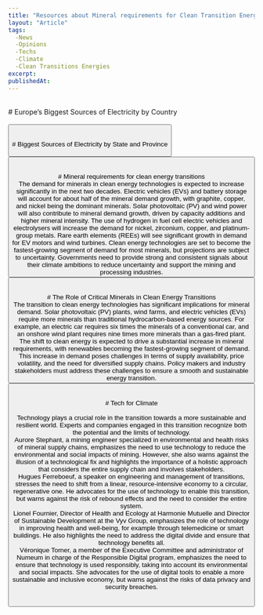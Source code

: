 ```yaml
---
title: "Resources about Mineral requirements for Clean Transition Energies"
layout: "Article"
tags:
  -News
  -Opinions
  -Techs
  -Climate
  -Clean Transitions Energies
excerpt:
publishedAt:
---
```

<br/>
# Europe’s Biggest Sources of Electricity by Country
<br/>
<Image src="/EuropeEnergyConsomption.png" alt="" width={600} height={500} />
<br />
<br/>
<Button
  address="https://www.visualcapitalist.com/mapped-europes-biggest-sources-of-electricity-by-country/"
  text="Source"
/>
<br/>
<br/>
# Biggest Sources of Electricity by State and Province
<br/>
<Image src="/USEnergyConsomption.png" alt="" width={600} height={500} />
<br />
<br/>
<Button
  address="https://www.visualcapitalist.com/biggest-sources-of-electricity-by-state-and-province/"
  text="Source"
/>
<br/>
<br/>
# Mineral requirements for clean energy transitions
<br />
The demand for minerals in clean energy technologies is expected to increase significantly in the next two decades. Electric vehicles (EVs) and battery storage will account for about half of the mineral demand growth, with graphite, copper, and nickel being the dominant minerals. Solar photovoltaic (PV) and wind power will also contribute to mineral demand growth, driven by capacity additions and higher mineral intensity. The use of hydrogen in fuel cell electric vehicles and electrolysers will increase the demand for nickel, zirconium, copper, and platinum-group metals. Rare earth elements (REEs) will see significant growth in demand for EV motors and wind turbines. Clean energy technologies are set to become the fastest-growing segment of demand for most minerals, but projections are subject to uncertainty. Governments need to provide strong and consistent signals about their climate ambitions to reduce uncertainty and support the mining and processing industries.
<br/>
<Button
  address="https://www.iea.org/reports/the-role-of-critical-minerals-in-clean-energy-transitions/mineral-requirements-for-clean-energy-transitions"
  text="Source"
/>
<br/>
<br/>
# The Role of Critical Minerals in Clean Energy Transitions
<br/>
The transition to clean energy technologies has significant implications for mineral demand. Solar photovoltaic (PV) plants, wind farms, and electric vehicles (EVs) require more minerals than traditional hydrocarbon-based energy sources. For example, an electric car requires six times the minerals of a conventional car, and an onshore wind plant requires nine times more minerals than a gas-fired plant. The shift to clean energy is expected to drive a substantial increase in mineral requirements, with renewables becoming the fastest-growing segment of demand. This increase in demand poses challenges in terms of supply availability, price volatility, and the need for diversified supply chains. Policy makers and industry stakeholders must address these challenges to ensure a smooth and sustainable energy transition.
<br/>
<Button
  address="https://www.iea.org/reports/the-role-of-critical-minerals-in-clean-energy-transitions/executive-summary"
  text="Source"
/>
<br/>
<br/>
# Tech for Climate 
<br/>
<Youtube id= "FNvT-0f_11Q"/>
<br/>
Technology plays a crucial role in the transition towards a more sustainable and resilient world. Experts and companies engaged in this transition recognize both the potential and the limits of technology.
<br/>
Aurore Stephant, a mining engineer specialized in environmental and health risks of mineral supply chains, emphasizes the need to use technology to reduce the environmental and social impacts of mining. 
However, she also warns against the illusion of a technological fix and highlights the importance of a holistic approach that considers the entire supply chain and involves stakeholders.
<br/>
Hugues Ferreboeuf, a speaker on engineering and management of transitions, stresses the need to shift from a linear, resource-intensive economy to a circular, regenerative one. 
He advocates for the use of technology to enable this transition, but warns against the risk of rebound effects and the need to consider the entire system.
<br/>
Lionel Fournier, Director of Health and Ecology at Harmonie Mutuelle and Director of Sustainable Development at the Vyv Group, emphasizes the role of technology in improving health and well-being, for example through telemedicine or smart buildings. 
He also highlights the need to address the digital divide and ensure that technology benefits all.
<br/>
Véronique Torner, a member of the Executive Committee and administrator of Numeum in charge of the Responsible Digital program, emphasizes the need to ensure that technology is used responsibly, taking into account its environmental and social impacts. 
She advocates for the use of digital tools to enable a more sustainable and inclusive economy, but warns against the risks of data privacy and security breaches.
<br/>
<br/>
<br/>
